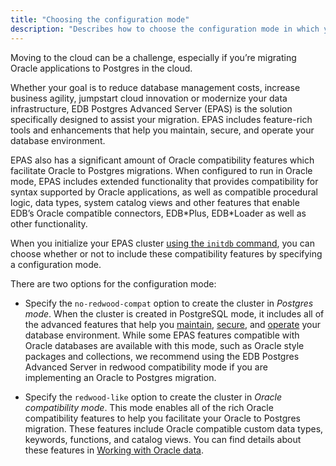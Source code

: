 ```yaml
---
title: "Choosing the configuration mode"
description: "Describes how to choose the configuration mode in which you want EDB Postgres Advanced Server to run"
---
```


Moving to the cloud can be a challenge, especially if you’re migrating Oracle applications to Postgres in the cloud.

Whether your goal is to reduce database management costs, increase business agility, jumpstart cloud innovation or modernize your data infrastructure, EDB Postgres Advanced Server (EPAS) is the solution specifically designed to assist your migration. EPAS includes feature-rich tools and enhancements that help you maintain, secure, and operate your database environment.

EPAS also has a significant amount of Oracle compatibility features which facilitate Oracle to Postgres migrations. When configured to run in Oracle mode, EPAS includes extended functionality that provides compatibility for syntax supported by Oracle applications, as well as compatible procedural logic, data types, system catalog views and other features that enable EDB’s Oracle compatible connectors, EDB\*Plus, EDB\*Loader as well as other functionality. 

When you initialize your EPAS cluster [using the `initdb` command](../installing/linux_install_details/managing_an_advanced_server_installation.mdx), you can choose whether or not to include these compatibility features by specifying a configuration mode. 

There are two options for the configuration mode:

-   Specify the `no-redwood-compat` option to create the cluster in *Postgres mode*. When the cluster is created in PostgreSQL mode, it includes all of the advanced features that help you [maintain](../database_administration/), [secure](../epas_security_guide), and [operate](../managing_performance/) your database environment. While some EPAS features compatible with Oracle databases are available with this mode, such as Oracle style packages and collections, we recommend using the EDB Postgres Advanced Server in redwood compatibility mode if you are implementing an Oracle to Postgres migration.

-   Specify the `redwood-like` option to create the cluster in *Oracle compatibility mode*. This mode enables all of the rich Oracle compatibility features to help you facilitate your Oracle to Postgres migration. These features include Oracle compatible custom data types, keywords, functions, and catalog views. You can find details about these features in [Working with Oracle data](../working_with_oracle_data/).